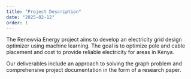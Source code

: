 ```yaml
---
title: "Project Description"
date: "2025-02-12"
order: 1
---
```


The Renewvia Energy project aims to develop an electricity grid design optimizer using machine learning. The goal is to optimize pole and cable placement and cost to provide reliable electricity for areas in Kenya.

Our deliverables include an approach to solving the graph problem and comprehensive project documentation in the form of a research paper.
